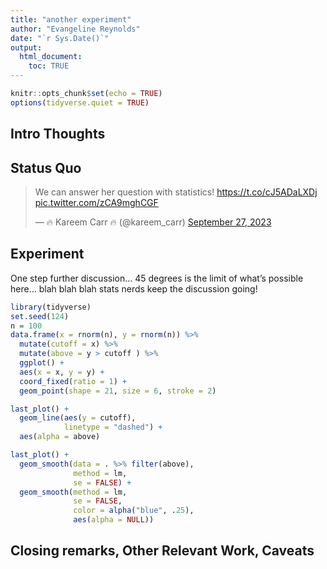 ```yaml
---
title: "another experiment"
author: "Evangeline Reynolds"
date: "`r Sys.Date()`"
output: 
  html_document:
    toc: TRUE
---
```


```r
knitr::opts_chunk$set(echo = TRUE)
options(tidyverse.quiet = TRUE)
```




## Intro Thoughts


## Status Quo

<blockquote class="twitter-tweet"><p lang="en" dir="ltr">We can answer her question with statistics! <a href="https://t.co/cJ5ADaLXDj">https://t.co/cJ5ADaLXDj</a> <a href="https://t.co/zCA9mghCGF">pic.twitter.com/zCA9mghCGF</a></p>&mdash; 🔥 Kareem Carr 🔥 (@kareem_carr) <a href="https://twitter.com/kareem_carr/status/1707061044865012179?ref_src=twsrc%5Etfw">September 27, 2023</a></blockquote> <script async src="https://platform.twitter.com/widgets.js" charset="utf-8"></script>



## Experiment

One step further discussion... 45 degrees is the limit of what's possible here...  blah blah blah stats nerds keep the discussion going!

```r
library(tidyverse)
set.seed(124)
n = 100
data.frame(x = rnorm(n), y = rnorm(n)) %>% 
  mutate(cutoff = x) %>% 
  mutate(above = y > cutoff ) %>% 
  ggplot() + 
  aes(x = x, y = y) + 
  coord_fixed(ratio = 1) +
  geom_point(shape = 21, size = 6, stroke = 2)

last_plot() + 
  geom_line(aes(y = cutoff),
            linetype = "dashed") + 
  aes(alpha = above) 

last_plot() +
  geom_smooth(data = . %>% filter(above),
              method = lm,
              se = FALSE) + 
  geom_smooth(method = lm,
              se = FALSE,
              color = alpha("blue", .25), 
              aes(alpha = NULL))
```



## Closing remarks, Other Relevant Work, Caveats
